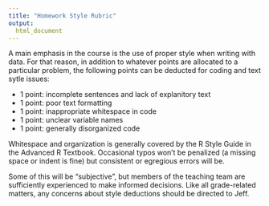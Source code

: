 ```yaml
---
title: "Homework Style Rubric"
output:
  html_document
---
```


A main emphasis in the course is the use of proper style when writing with data. For that reason, in addition to whatever points are allocated to a particular problem, the following points can be deducted for coding and text sytle issues:

* 1 point: incomplete sentences and lack of explanitory text
* 1 point: poor text formatting
* 1 point: inappropriate whitespace in code
* 1 point: unclear variable names
* 1 point: generally disorganized code

Whitespace and organization is generally covered by the R Style Guide in the Advanced R Textbook. Occasional typos won't be penalized (a missing space or indent is fine) but consistent or egregious errors will be.

Some of this will be "subjective", but members of the teaching team are sufficiently experienced to make informed decisions. Like all grade-related matters, any concerns about style deductions should be directed to Jeff.